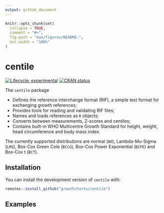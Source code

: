 ```yaml
---
output: github_document
---
```


<!-- README.md is generated from README.Rmd. Please edit that file -->

```r
knitr::opts_chunk$set(
  collapse = TRUE,
  comment = "#>",
  fig.path = "man/figures/README-",
  out.width = "100%"
)
```

# centile

<!-- badges: start -->
[![Lifecycle: experimental](https://img.shields.io/badge/lifecycle-experimental-orange.svg)](https://www.tidyverse.org/lifecycle/#experimental)
[![CRAN status](https://www.r-pkg.org/badges/version/centile)](https://CRAN.R-project.org/package=centile)
<!-- badges: end -->

The `centile` package

- Defines the reference interchange format (RIF), a simple text format for exchanging growth references;
- Provides tools for reading and validating RIF files;
- Names and loads references as `R` objects;
- Converts between measurements, Z-scores and centiles;
- Contains built-in WHO Multicentre Growth Standard for height, weight, head circumference and body mass index.

The currently supported distributions are normal (`NO`), Lambda-Mu-Sigma (`LMS`), 
Box-Cox Green Cole (`BCCG`), Box-Cox Power Exponential (`BCPE`) and Box-Cox t 
(`BCT`).

## Installation

You can install the development version of `centile` with:

``` r
remotes::install_github("growthcharts/centile")
```

## Examples



